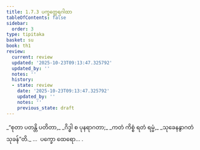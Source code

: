 ```yaml
---
title: 1.7.3 ပက္ခတ္ထေရဂါထာ
tableOfContents: false
sidebar:
  order: 3
type: tipitaka
basket: su
book: th1
review:
  current: review
  updated: '2025-10-23T09:13:47.325792'
  updated_by: ''
  notes: ''
  history:
  - state: review
    date: '2025-10-23T09:13:47.325792'
    updated_by: ''
    notes: ''
    previous_state: draft
---
```



<ReviewStatus review={frontmatter.review} showDetails={true} />

<HypothesisAnnotation frontmatter={frontmatter} />

<DynamicBreadcrumb />

<Division number="63" book="th1" e="ch" v="19" p="234">

<Paragraph number="143" type="verses" book="th1">
_“စုတာ ပတန္တိ ပတိတာ,_  
_ဂိဒ္ဓါ စ ပုနရာဂတာ;_  
_ကတံ ကိစ္စံ ရတံ ရမ္မံ,_  
_သုခေနနွာဂတံ သုခန်”တိ._  


</Paragraph>
</Division>

<Paragraph number="144" type="center" book="th1">
…  ပက္ခော ထေရော… .
</Paragraph>